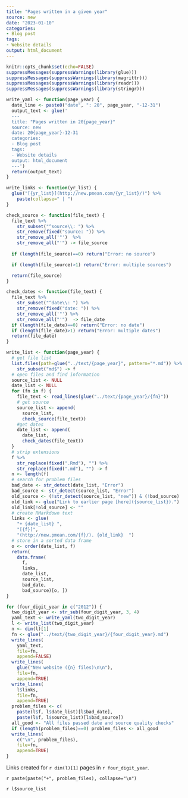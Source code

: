 ```yaml
---
title: "Pages written in a given year"
source: new
date: "2023-01-10"
categories:
- Blog post
tags:
- Website details
output: html_document
---
```


```r
knitr::opts_chunk$set(echo=FALSE)
suppressMessages(suppressWarnings(library(glue)))
suppressMessages(suppressWarnings(library(magrittr)))
suppressMessages(suppressWarnings(library(readr)))
suppressMessages(suppressWarnings(library(stringr)))
```

```r
write_yaml <- function(page_year) {
  date_line <- paste0("date", ": 20", page_year, "-12-31")
  output_text <- glue('
  ---
  title: "Pages written in 20{page_year}"
  source: new
  date: 20{page_year}-12-31
  categories:
  - Blog post
  tags:
  - Website details
  output: html_document
  ---')
  return(output_text)
}
```

```r
write_links <- function(yr_list) {
  glue("[{yr_list}](http://new.pmean.com/{yr_list}/)") %>%
    paste(collapse=" | ")
}
```

```r
check_source <- function(file_text) {
  file_text %>%
    str_subset("^source\\: ") %>%
    str_remove(fixed("source: ")) %>%
    str_remove_all('"')  %>%
    str_remove_all("'") -> file_source
  
  if (length(file_source)==0) return("Error: no source")

  if (length(file_source)>1) return("Error: multiple sources")

  return(file_source)
}
```

```r
check_dates <- function(file_text) {
  file_text %>%
    str_subset("^date\\: ") %>%
    str_remove(fixed("date: ")) %>%
    str_remove_all('"') %>%
    str_remove_all("'")  -> file_date
  if (length(file_date)==0) return("Error: no date")
  if (length(file_date)>1) return("Error: multiple dates")
  return(file_date)
}
```

```r
write_list <- function(page_year) {
  # get file list
  list.files(path=glue("../text/{page_year}", pattern="*.md")) %>%
    str_subset("md$") -> f
  # open files and find information
  source_list <- NULL
  date_list <- NULL
  for (fn in f) {
    file_text <- read_lines(glue("../text/{page_year}/{fn}"))
    # get source
    source_list <- append(
      source_list,
      check_source(file_text))
    #get dates
    date_list <- append(
      date_list,
      check_dates(file_text))
  }
  # strip extensions
  f %>%
    str_replace(fixed(".Rmd"), "") %>%
    str_replace(fixed(".md"), "") -> f
  n <- length(f)
  # search for problem files
  bad_date <- str_detect(date_list, "Error")
  bad_source <- str_detect(source_list, "Error")
  old_source <- (!str_detect(source_list, "new")) & (!bad_source)
  old_link <- glue("Link to earlier page [here]({source_list}).")
  old_link[!old_source] <- ""
  # create RMarkdown text
  links <- glue(
    "+ {date_list} ",
    "[{f}]",
    "(http://new.pmean.com/{f}/). {old_link}  ")
  # store in a sorted data frame
  o <- order(date_list, f)
  return(
    data.frame(
      f, 
      links,
      date_list,
      source_list,
      bad_date,
      bad_source)[o, ])
}
```

```r
for (four_digit_year in c("2012")) {
  two_digit_year <- str_sub(four_digit_year, 3, 4)
  yaml_text <- write_yaml(two_digit_year)
  l <- write_list(two_digit_year)
  n <- dim(l)[1]
  fn <- glue("../text/{two_digit_year}/{four_digit_year}.md")
  write_lines(
    yaml_text, 
    file=fn,
    append=FALSE)
  write_lines(
    glue("New website ({n} files)\n\n"),
    file=fn,
    append=TRUE)
  write_lines(
    l$links, 
    file=fn,
    append=TRUE)
  problem_files <- c(
    paste(l$f, l$date_list)[l$bad_date],
    paste(l$f, l$source_list)[l$bad_source])
  all_good <- "All files passed date and source quality checks"
  if (length(problem_files)==0) problem_files <- all_good
  write_lines(
    c("\n", problem_files),
    file=fn,
    append=TRUE)
}
```

Links created for `r dim(l)[1]` pages in `r four_digit_year`.

`r paste(paste("+", problem_files), collapse="\n")`

`r l$source_list`
